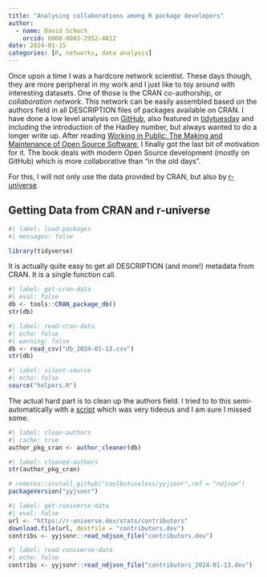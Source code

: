 ```yaml
---
title: "Analysing collaborations among R package developers"
author:
  - name: David Schoch
    orcid: 0000-0003-2952-4812
date: 2024-01-15
categories: [R, networks, data analysis]
---
```


Once upon a time I was a hardcore network scientist. These days though, they are more peripheral in my work and I just like to toy around with interesting datasets. One of those is the CRAN co-authorship, or *collaboration network*. This network can be easily assembled based on the authors field in all DESCRIPTION files of packages available on CRAN. I have done a low level analysis on [GitHub](https://github.com/schochastics/CRAN_collaboration), also featured in
[tidytuesday](https://github.com/rfordatascience/tidytuesday/tree/master/data/2023/2023-09-19) and including the introduction of the Hadley number, but always wanted to do a longer write up. After reading [Working in Public: The Making and Maintenance of Open Source Software](https://press.stripe.com/working-in-public), I finally got the last bit of motivation for it. The book deals with modern Open Source development (mostly on GitHub) which is more collaborative than "in the old days". 

For this, I will not only use the data provided by CRAN, but also by [r-universe](https://r-universe.dev).

## Getting Data from CRAN and r-universe

```r
#| label: load-packages
#| messages: false

library(tidyverse)
```

It is actually quite easy to get all DESCRIPTION (and more!) metadata from CRAN. It is a single function call. 
```r
#| label: get-cran-data
#| eval: false
db <- tools::CRAN_package_db()
str(db)
```

```r
#| label: read-cran-data
#| echo: false
#| warning: false
db <- read_csv("db_2024-01-13.csv")
str(db)
```


```r
#| label: silent-source
#| echo: false
source("helpers.R")
```

The actual hard part is to clean up the authors field. I tried to to this semi-automatically with a [script](https://github.com/schochastics/CRAN_collaboration/blob/main/Rscripts/helpers.R) which was very tideous and I am sure I missed some.

```r
#| label: clean-authors
#| cache: true
author_pkg_cran <- author_cleaner(db)
```


```r
#| label: cleaned-authors
str(author_pkg_cran)
```

```r
# remotes::install_github("coolbutuseless/yyjsonr",ref = "ndjson")
packageVersion("yyjsonr")
```

```r
#| label: get-runiverse-data
#| eval: false
url <- "https://r-universe.dev/stats/contributors"
download.file(url, destfile = "contributors.dev")
contribs <- yyjsonr::read_ndjson_file("contributors.dev")
```


```r
#| label: read-runiverse-data
#| echo: false
contribs <- yyjsonr::read_ndjson_file("contributors_2024-01-13.dev")
```